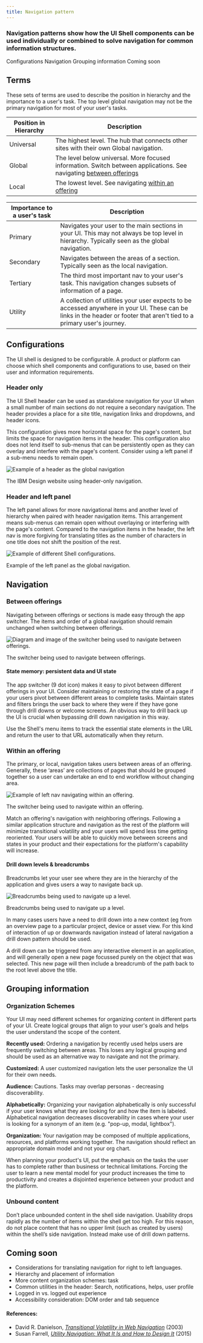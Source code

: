 ```yaml
---
title: Navigation pattern
---
```


### Navigation patterns show how the UI Shell components can be used individually or combined to solve navigation for common information structures.

<AnchorLinks>

<AnchorLink>Configurations</AnchorLink>
<AnchorLink>Navigation</AnchorLink>
<AnchorLink>Grouping information</AnchorLink>
<AnchorLink>Coming soon</AnchorLink>

</AnchorLinks>

## Terms

These sets of terms are used to describe the position in hierarchy and the importance to a user's task. The top level global navigation may not be the primary navigation for most of your user's tasks.

| Position in Hierarchy | Description                                                                                                                              |
| --------------------- | ---------------------------------------------------------------------------------------------------------------------------------------- |
| Universal             | The highest level. The hub that connects other sites with their own Global navigation.                                                   |
| Global                | The level below universal. More focused information. Switch between applications. See navigating [between offerings](#between-offerings) |
| Local                 | The lowest level. See navigating [within an offering](#within-an-offering)                                                               |

| Importance to a user's task | Description                                                                                                                                                              |
| --------------------------- | ------------------------------------------------------------------------------------------------------------------------------------------------------------------------ |
| Primary                     | Navigates your user to the main sections in your UI. This may not always be top level in hierarchy. Typically seen as the global navigation.                             |
| Secondary                   | Navigates between the areas of a section. Typically seen as the local navigation.                                                                                        |
| Tertiary                    | The third most important nav to your user's task. This navigation changes subsets of information of a page.                                                              |
| Utility                     | A collection of utilities your user expects to be accessed anywhere in your UI. These can be links in the header or footer that aren't tied to a primary user's journey. |

## Configurations

The UI shell is designed to be configurable. A product or platform can choose which shell components and configurations to use, based on their user and information requirements.

### Header only

The UI Shell header can be used as standalone navigation for your UI when a small number of main sections do not require a secondary navigation. The header provides a place for a site title, navigation links and dropdowns, and header icons.

This configuration gives more horizontal space for the page's content, but limits the space for navigation items in the header. This configuration also does not lend itself to sub-menus that can be persistently open as they can overlay and interfere with the page's content. Consider using a left panel if a sub-menu needs to remain open.

![Example of a header as the global navigation](images/header-only-example.png)

<Caption>The IBM Design website using header-only navigation.</Caption>

### Header and left panel

The left panel allows for more navigational items and another level of hierarchy when paired with header navigation items. This arrangement means sub-menus can remain open without overlaying or interfering with the page's content. Compared to the navigation items in the header, the left nav is more forgiving for translating titles as the number of characters in one title does not shift the position of the rest.

![Example of different Shell configurations.](images/header-leftpanel-example.png)

<Caption>Example of the left panel as the global navigation.</Caption>

## Navigation

### Between offerings

Navigating between offerings or sections is made easy through the app switcher. The items and order of a global navigation should remain unchanged when switching between offerings.

![Diagram and image of the switcher being used to navigate between offerings.](images/between-offerings.png)

<Caption>The switcher being used to navigate between offerings.</Caption>

#### State memory: persistent data and UI state

The app switcher (9 dot icon) makes it easy to pivot between different offerings in your UI. Consider maintaining or restoring the state of a page if your users pivot between different areas to complete tasks. Maintain states and filters brings the user back to where they were if they have gone through drill downs or welcome screens. An obvious way to drill back up the UI is crucial when bypassing drill down navigation in this way.

Use the Shell's menu items to track the essential state elements in the URL and return the user to that URL automatically when they return.

### Within an offering

The primary, or local, navigation takes users between areas of an offering. Generally, these ‘areas’ are collections of pages that should be grouped together so a user can undertake an end to end workflow without changing area.

![Example of left nav navigating within an offering.](images/within-offering.png)

<Caption>The switcher being used to navigate within an offering.</Caption>

Match an offering's navigation with neighboring offerings. Following a similar application structure and navigation as the rest of the platform will minimize transitional volatility and your users will spend less time getting reoriented. Your users will be able to quickly move between screens and states in your product and their expectations for the platform's capability will increase.

#### Drill down levels & breadcrumbs

Breadcrumbs let your user see where they are in the hierarchy of the application and gives users a way to navigate back up.

![Breadcrumbs being used to navigate up a level.](images/drill-down.png)

<Caption>Breadcrumbs being used to navigate up a level.</Caption>

In many cases users have a need to drill down into a new context (eg from an overview page to a particular project, device or asset view. For this kind of interaction of up or downwards navigation instead of lateral navigation a drill down pattern should be used.

A drill down can be triggered from any interactive element in an application, and will generally open a new page focussed purely on the object that was selected. This new page will then include a breadcrumb of the path back to the root level above the title.

## Grouping information

### Organization Schemes

Your UI may need different schemes for organizing content in different parts of your UI. Create logical groups that align to your user's goals and helps the user understand the scope of the content.

**Recently used:**
Ordering a navigation by recently used helps users are frequently switching between areas. This loses any logical grouping and should be used as an alternative way to navigate and not the primary.

**Customized:**
A user customized navigation lets the user personalize the UI for their own needs.

**Audience:**
Cautions. Tasks may overlap personas - decreasing discoverability.

**Alphabetically:** Organizing your navigation alphabetically is only successful if your user knows what they are looking for and how the item is labeled. Alphabetical navigation decreases discoverability in cases where your user is looking for a synonym of an item (e.g. "pop-up, modal, lightbox").

**Organization:**
Your navigation may be composed of multiple applications, resources, and platforms working together. The navigation should reflect an appropriate domain model and not your org chart.

When planning your product's UI, put the emphasis on the tasks the user has to complete rather than business or technical limitations. Forcing the user to learn a new mental model for your product increases the time to productivity and creates a disjointed experience between your product and the platform.

### Unbound content

Don’t place unbounded content in the shell side navigation. Usability drops rapidly as the number of items within the shell get too high. For this reason, do not place content that has no upper limit (such as created by users) within the shell’s side navigation. Instead make use of drill down patterns.

## Coming soon

- Considerations for translating navigation for right to left languages.
- Hierarchy and placement of information
- More content organization schemes: task
- Common utilities in the header: Search, notifications, helps, user profile
- Logged in vs. logged out experience
- Accessibility consideration: DOM order and tab sequence

#### References:

- David R. Danielson, [_Transitional Volatility in Web Navigation_](https://www.researchgate.net/publication/240859594_Transitional_volatility_in_web_navigation) (2003)
- Susan Farrell, [_Utility Navigation: What It Is and How to Design It_](https://www.nngroup.com/articles/utility-navigation/) (2015)
